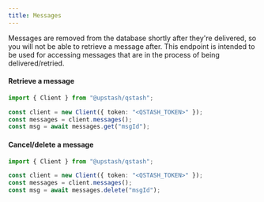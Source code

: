 ---
title: Messages
---

Messages are removed from the database shortly after they're delivered, so you
will not be able to retrieve a message after. This endpoint is intended to be used
for accessing messages that are in the process of being delivered/retried.

#### Retrieve a message

```typescript
import { Client } from "@upstash/qstash";

const client = new Client({ token: "<QSTASH_TOKEN>" });
const messages = client.messages();
const msg = await messages.get("msgId");
```

#### Cancel/delete a message

```typescript
import { Client } from "@upstash/qstash";

const client = new Client({ token: "<QSTASH_TOKEN>" });
const messages = client.messages();
const msg = await messages.delete("msgId");
```
